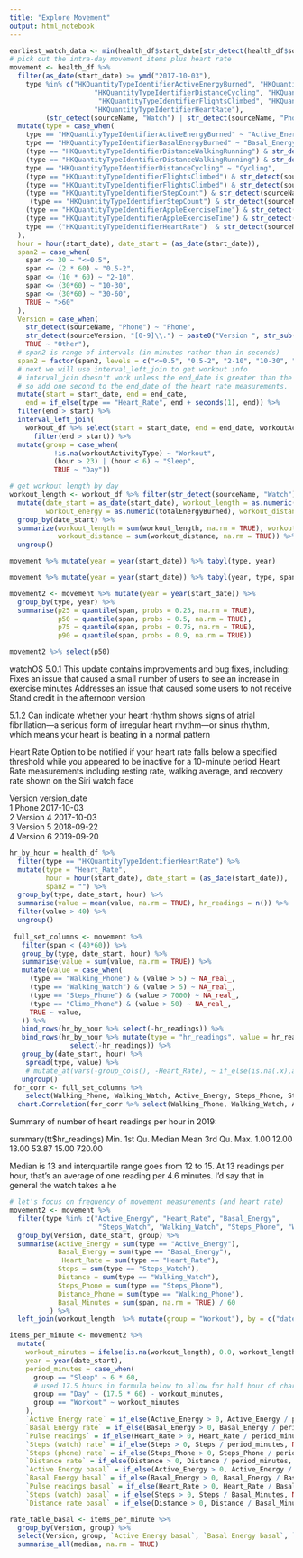 ```yaml
---
title: "Explore Movement"
output: html_notebook
---
```

 

```r
earliest_watch_data <- min(health_df$start_date[str_detect(health_df$sourceName, "Watch")], na.rm = TRUE)
# pick out the intra-day movement items plus heart rate
movement <- health_df %>% 
  filter(as_date(start_date) >= ymd("2017-10-03"),
    type %in% c("HKQuantityTypeIdentifierActiveEnergyBurned", "HKQuantityTypeIdentifierBasalEnergyBurned", "HKQuantityTypeIdentifierDistanceWalkingRunning",
                     "HKQuantityTypeIdentifierDistanceCycling", "HKQuantityTypeIdentifierStepCount",
                      "HKQuantityTypeIdentifierFlightsClimbed", "HKQuantityTypeIdentifierAppleExerciseTime",
                     "HKQuantityTypeIdentifierHeartRate"),
         (str_detect(sourceName, "Watch") | str_detect(sourceName, "Phone"))) %>% 
  mutate(type = case_when(
    type == "HKQuantityTypeIdentifierActiveEnergyBurned" ~ "Active_Energy",
    type == "HKQuantityTypeIdentifierBasalEnergyBurned" ~ "Basal_Energy",
    (type == "HKQuantityTypeIdentifierDistanceWalkingRunning") & str_detect(sourceName, "Phone") ~ "Walking_Phone",
    (type == "HKQuantityTypeIdentifierDistanceWalkingRunning") & str_detect(sourceName, "Watch") ~ "Walking_Watch",
    type == "HKQuantityTypeIdentifierDistanceCycling" ~ "Cycling",
    (type == "HKQuantityTypeIdentifierFlightsClimbed") & str_detect(sourceName, "Phone")  ~ "Climb_Phone",
    (type == "HKQuantityTypeIdentifierFlightsClimbed") & str_detect(sourceName, "Watch")  ~ "Climb_Watch",
    (type == "HKQuantityTypeIdentifierStepCount") & str_detect(sourceName, "Phone") ~ "Steps_Phone",
     (type == "HKQuantityTypeIdentifierStepCount") & str_detect(sourceName, "Watch") ~ "Steps_Watch",
    (type == "HKQuantityTypeIdentifierAppleExerciseTime") & str_detect(sourceName, "Phone") ~ "Exercise_Phone",
    (type == "HKQuantityTypeIdentifierAppleExerciseTime") & str_detect(sourceName, "Watch") ~ "Exercise_Watch",
    type == ("HKQuantityTypeIdentifierHeartRate")  & str_detect(sourceName, "Watch") ~ "Heart_Rate"
  ),
  hour = hour(start_date), date_start = (as_date(start_date)),
  span2 = case_when(
    span <= 30 ~ "<=0.5",
    span <= (2 * 60) ~ "0.5-2",
    span <= (10 * 60) ~ "2-10",
    span <= (30*60) ~ "10-30",
    span <= (30*60) ~ "30-60",
    TRUE ~ ">60"
  ),
  Version = case_when(
    str_detect(sourceName, "Phone") ~ "Phone",
    str_detect(sourceVersion, "[0-9]\\.") ~ paste0("Version ", str_sub(sourceVersion, 1, 1)),
    TRUE ~ "Other"),
  # span2 is range of intervals (in minutes rather than in seconds)
  span2 = factor(span2, levels = c("<=0.5", "0.5-2", "2-10", "10-30", "30-60", ">60" ))) %>% 
  # next we will use interval_left_join to get workout info
  # interval_join doesn't work unless the end_date is greater than the start_date, 
  # so add one second to the end_date of the heart rate measurements.
  mutate(start = start_date, end = end_date, 
    end = if_else(type == "Heart_Rate", end + seconds(1), end)) %>%   
  filter(end > start) %>% 
  interval_left_join(
    workout_df %>% select(start = start_date, end = end_date, workoutActivityType, totalEnergyBurned) %>%
      filter(end > start)) %>% 
  mutate(group = case_when(
           !is.na(workoutActivityType) ~ "Workout",
           (hour > 23) | (hour < 6) ~ "Sleep",
           TRUE ~ "Day"))

# get workout length by day
workout_length <- workout_df %>% filter(str_detect(sourceName, "Watch")) %>% 
  mutate(date_start = as_date(start_date), workout_length = as.numeric(duration), 
         workout_energy = as.numeric(totalEnergyBurned), workout_distance = as.numeric(totalDistance)) %>% 
  group_by(date_start) %>% 
  summarize(workout_length = sum(workout_length, na.rm = TRUE), workout_energy = sum(workout_energy, na.rm = TRUE),
            workout_distance = sum(workout_distance, na.rm = TRUE)) %>% 
  ungroup()
```

```r
movement %>% mutate(year = year(start_date)) %>% tabyl(type, year)

movement %>% mutate(year = year(start_date)) %>% tabyl(year, type, span2)

movement2 <- movement %>% mutate(year = year(start_date)) %>% 
  group_by(type, year) %>% 
  summarise(p25 = quantile(span, probs = 0.25, na.rm = TRUE),
            p50 = quantile(span, probs = 0.5, na.rm = TRUE),
            p75 = quantile(span, probs = 0.75, na.rm = TRUE),
            p90 = quantile(span, probs = 0.9, na.rm = TRUE))

movement2 %>% select(p50)
```



watchOS 5.0.1
This update contains improvements and bug fixes, including:
Fixes an issue that caused a small number of users to see an increase in exercise minutes
Addresses an issue that caused some users to not receive Stand credit in the afternoon
version

5.1.2  Can indicate whether your heart rhythm shows signs of atrial fibrillation—a serious form of irregular heart rhythm—or sinus rhythm, which means your heart is beating in a normal pattern


Heart Rate
Option to be notified if your heart rate falls below a specified threshold while you appeared to be inactive for a 10-minute period
Heart Rate measurements including resting rate, walking average, and recovery rate shown on the Siri watch face



  Version   version_date
  <chr>     <date>      
1 Phone     2017-10-03  
2 Version 4 2017-10-03  
3 Version 5 2018-09-22  
4 Version 6 2019-09-20  

```r
hr_by_hour = health_df %>% 
  filter(type == "HKQuantityTypeIdentifierHeartRate") %>% 
  mutate(type = "Heart_Rate", 
         hour = hour(start_date), date_start = (as_date(start_date)),
         span2 = "") %>% 
  group_by(type, date_start, hour) %>% 
  summarise(value = mean(value, na.rm = TRUE), hr_readings = n()) %>% 
  filter(value > 40) %>% 
  ungroup()
  
 full_set_columns <- movement %>%
   filter(span < (40*60)) %>% 
   group_by(type, date_start, hour) %>% 
   summarise(value = sum(value, na.rm = TRUE)) %>% 
   mutate(value = case_when(
     (type == "Walking_Phone") & (value > 5) ~ NA_real_,
     (type == "Walking_Watch") & (value > 5) ~ NA_real_,
     (type == "Steps_Phone") & (value > 7000) ~ NA_real_,
     (type == "Climb_Phone") & (value > 50) ~ NA_real_,
     TRUE ~ value,
   )) %>% 
   bind_rows(hr_by_hour %>% select(-hr_readings)) %>% 
   bind_rows(hr_by_hour %>% mutate(type = "hr_readings", value = hr_readings) %>% 
               select(-hr_readings)) %>% 
   group_by(date_start, hour) %>% 
    spread(type, value) %>%
    # mutate_at(vars(-group_cols(), -Heart_Rate), ~ if_else(is.na(.x),as.double(0),as.double(.x))) %>%
   ungroup()  
 for_corr <- full_set_columns %>% 
    select(Walking_Phone, Walking_Watch, Active_Energy, Steps_Phone, Steps_Watch, Climb_Phone, Climb_Watch, Heart_Rate, hr_readings)
  chart.Correlation(for_corr %>% select(Walking_Phone, Walking_Watch, Active_Energy, Steps_Phone, Steps_Watch, Climb_Phone, Climb_Watch, Heart_Rate, hr_readings))
```


Summary of number of heart readings per hour in 2019:

summary(tt$hr_readings)
   Min. 1st Qu.  Median    Mean 3rd Qu.    Max. 
   1.00   12.00   13.00   53.87   15.00  720.00 
   
Median is 13 and interquartile range goes from 12 to 15.  At 13 readings per hour, that's an average of one
reading per 4.6 minutes. I'd say that in general the watch takes a he



```r
# let's focus on frequency of movement measurements (and heart rate)
movement2 <- movement %>% 
  filter(type %in% c("Active_Energy", "Heart_Rate", "Basal_Energy", 
                      "Steps_Watch", "Walking_Watch", "Steps_Phone", "Walking_Phone")) %>% 
  group_by(Version, date_start, group) %>% 
  summarise(Active_Energy = sum(type == "Active_Energy"),
            Basal_Energy = sum(type == "Basal_Energy"),
             Heart_Rate = sum(type == "Heart_Rate"),
            Steps = sum(type == "Steps_Watch"),
            Distance = sum(type == "Walking_Watch"),
            Steps_Phone = sum(type == "Steps_Phone"),
            Distance_Phone = sum(type == "Walking_Phone"),
            Basal_Minutes = sum(span, na.rm = TRUE) / 60
          ) %>% 
  left_join(workout_length  %>% mutate(group = "Workout"), by = c("date_start", "group"))

items_per_minute <- movement2 %>% 
  mutate(
    workout_minutes = ifelse(is.na(workout_length), 0.0, workout_length),
    year = year(date_start),
    period_minutes = case_when(
      group == "Sleep" ~ 6 * 60,
      # used 17.5 hours in formula below to allow for half hour of charging
      group == "Day" ~ (17.5 * 60) - workout_minutes,
      group == "Workout" ~ workout_minutes
    ),
    `Active Energy rate` = if_else(Active_Energy > 0, Active_Energy / period_minutes, NA_real_), 
    `Basal Energy rate` = if_else(Basal_Energy > 0, Basal_Energy / period_minutes, NA_real_), 
    `Pulse readings` = if_else(Heart_Rate > 0, Heart_Rate / period_minutes, NA_real_), 
    `Steps (watch) rate` = if_else(Steps > 0, Steps / period_minutes, NA_real_),
    `Steps (phone) rate` = if_else(Steps_Phone > 0, Steps_Phone / period_minutes, NA_real_),
    `Distance rate` = if_else(Distance > 0, Distance / period_minutes, NA_real_),
    `Active Energy basal` = if_else(Active_Energy > 0, Active_Energy / Basal_Minutes, NA_real_), 
    `Basal Energy basal` = if_else(Basal_Energy > 0, Basal_Energy / Basal_Minutes, NA_real_), 
    `Pulse readings basal` = if_else(Heart_Rate > 0, Heart_Rate / Basal_Minutes, NA_real_), 
    `Steps (watch) basal` = if_else(Steps > 0, Steps / Basal_Minutes, NA_real_),
    `Distance rate basal` = if_else(Distance > 0, Distance / Basal_Minutes, NA_real_)) 

rate_table_basal <- items_per_minute %>% 
  group_by(Version, group) %>% 
  select(Version, group, `Active Energy basal`, `Basal Energy basal`, `Pulse readings basal`, `Distance rate basal`, `Steps (watch) basal`) %>% 
  summarise_all(median, na.rm = TRUE)
```

